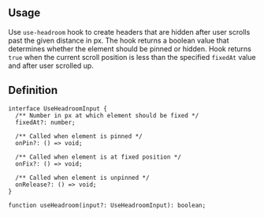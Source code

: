 

## Usage

Use `use-headroom` hook to create headers that are hidden after user scrolls past the given distance in px.
The hook returns a boolean value that determines whether the element should be pinned or hidden.
Hook returns `true` when the current scroll position is less than the specified `fixedAt` value and
after user scrolled up.

<Demo data={HooksDemos.useHeadroomDemo} />

## Definition

```tsx
interface UseHeadroomInput {
  /** Number in px at which element should be fixed */
  fixedAt?: number;

  /** Called when element is pinned */
  onPin?: () => void;

  /** Called when element is at fixed position */
  onFix?: () => void;

  /** Called when element is unpinned */
  onRelease?: () => void;
}

function useHeadroom(input?: UseHeadroomInput): boolean;
```
